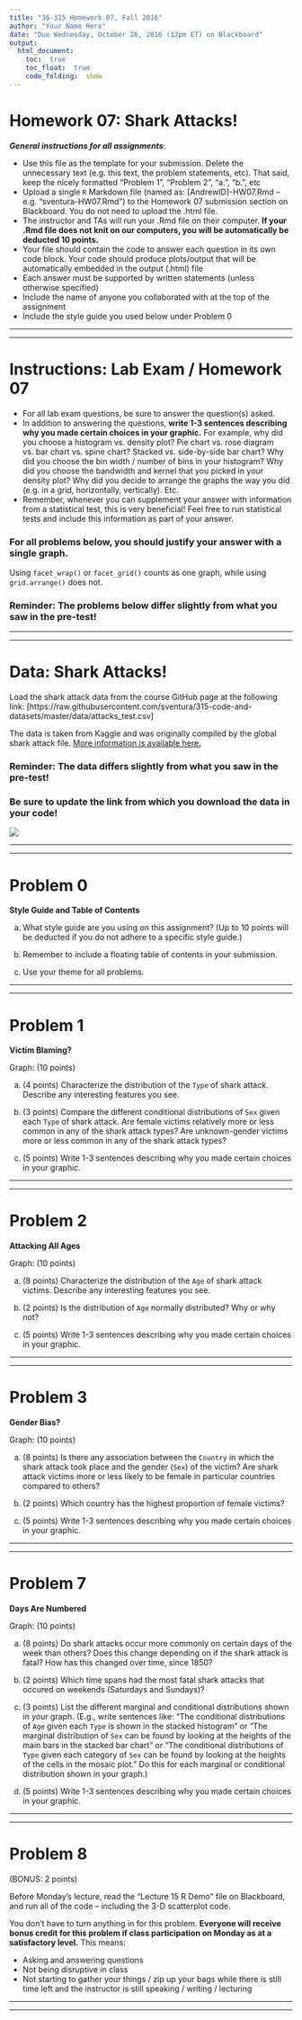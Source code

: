 ```yaml
---
title: "36-315 Homework 07, Fall 2016"
author: "Your Name Here"
date: "Due Wednesday, October 26, 2016 (12pm ET) on Blackboard"
output: 
  html_document:
    toc:  true
    toc_float:  true
    code_folding:  show
---
```


#  Homework 07:  Shark Attacks!

***General instructions for all assignments***: 

+  Use this file as the template for your submission.  Delete the unnecessary text (e.g. this text, the problem statements, etc).  That said, keep the nicely formatted "Problem 1", "Problem 2", "a.", "b.", etc
+  Upload a single `R` Markdown file (named as:  [AndrewID]-HW07.Rmd -- e.g. "sventura-HW07.Rmd") to the Homework 07 submission section on Blackboard.  You do not need to upload the .html file.
+  The instructor and TAs will run your .Rmd file on their computer.  **If your .Rmd file does not knit on our computers, you will be automatically be deducted 10 points.**
+  Your file should contain the code to answer each question in its own code block.  Your code should produce plots/output that will be automatically embedded in the output (.html) file
+  Each answer must be supported by written statements (unless otherwise specified)
+  Include the name of anyone you collaborated with at the top of the assignment
+  Include the style guide you used below under Problem 0


***
***



#  Instructions:  Lab Exam / Homework 07

+  For all lab exam questions, be sure to answer the question(s) asked.
+  In addition to answering the questions, **write 1-3 sentences describing why you made certain choices in your graphic.**  For example, why did you choose a histogram vs. density plot?  Pie chart vs. rose diagram vs. bar chart vs. spine chart?  Stacked vs. side-by-side bar chart?  Why did you choose the bin width / number of bins in your histogram?  Why did you choose the bandwidth and kernel that you picked in your density plot?  Why did you decide to arrange the graphs the way you did (e.g. in a grid, horizontally, vertically).  Etc.
+  Remember, whenever you can supplement your answer with information from a statistical test, this is very beneficial!  Feel free to run statistical tests and include this information as part of your answer.


###  For all problems below, you should justify your answer with a single graph.

Using `facet_wrap()` or `facet_grid()` counts as one graph, while using `grid.arrange()` does not.


###  Reminder:  The problems below differ slightly from what you saw in the pre-test!



***
***



#  Data:  Shark Attacks!

Load the shark attack data from the course GitHub page at the following link: [https://raw.githubusercontent.com/sventura/315-code-and-datasets/master/data/attacks_test.csv] 

The data is taken from Kaggle and was originally compiled by the global shark attack file.  [More information is available here.](https://www.kaggle.com/teajay/global-shark-attacks)


###  Reminder:  The data differs slightly from what you saw in the pre-test!

###  Be sure to update the link from which you download the data in your code!



<div style="width:600px">
![](https://mpcenglish.files.wordpress.com/2012/07/shark15.jpg)
</div>




***
***




#  Problem 0

**Style Guide and Table of Contents**

a.  What style guide are you using on this assignment?  (Up to 10 points will be deducted if you do not adhere to a specific style guide.)

b.  Remember to include a floating table of contents in your submission.

c.  Use your theme for all problems.


***
***



#  Problem 1

**Victim Blaming?**

Graph:  (10 points)

a.  (4 points)  Characterize the distribution of the `Type` of shark attack.  Describe any interesting features you see.

b.  (3 points)  Compare the different conditional distributions of `Sex` given each `Type` of shark attack.  Are female victims relatively more or less common in any of the shark attack types?  Are unknown-gender victims more or less common in any of the shark attack types?

c.  (5 points)  Write 1-3 sentences describing why you made certain choices in your graphic.

***
***




#  Problem 2

**Attacking All Ages**

Graph:  (10 points)

a.  (8 points)  Characterize the distribution of the `Age` of shark attack victims.  Describe any interesting features you see.

b.  (2 points)  Is the distribution of `Age` normally distributed?  Why or why not?

c.  (5 points)  Write 1-3 sentences describing why you made certain choices in your graphic.




***
***



#  Problem 3

**Gender Bias?**

Graph:  (10 points)

a.  (8 points)  Is there any association between the `Country` in which the shark attack took place and the gender (`Sex`) of the victim?  Are shark attack victims more or less likely to be female in particular countries compared to others?

b.  (2 points)  Which country has the highest proportion of female victims?

c.  (5 points)  Write 1-3 sentences describing why you made certain choices in your graphic.



***
***


#  Problem 7

**Days Are Numbered**

Graph:  (10 points)

a.  (8 points)  Do shark attacks occur more commonly on certain days of the week than others?  Does this change depending on if the shark attack is fatal?  How has this changed over time, since 1850?

b.  (2 points)  Which time spans had the most fatal shark attacks that occured on weekends (Saturdays and Sundays)?

c.  (3 points)  List the different marginal and conditional distributions shown in your graph.  (E.g., write sentences like:  "The conditional distributions of `Age` given each  `Type` is shown in the stacked histogram" or "The marginal distribution of `Sex` can be found by looking at the heights of the main bars in the stacked bar chart" or "The conditional distributions of `Type` given each category of `Sex` can be found by looking at the heights of the cells in the mosaic plot."  Do this for each marginal or conditional distribution shown in your graph.)

d.  (5 points)  Write 1-3 sentences describing why you made certain choices in your graphic.

***
***


#  Problem 8

(BONUS:  2 points)

Before Monday's lecture, read the "Lecture 15 R Demo" file on Blackboard, and run all of the code -- including the 3-D scatterplot code.  

You don't have to turn anything in for this problem.  **Everyone will receive bonus credit for this problem if class participation on Monday as at a satisfactory level.**  This means:

+  Asking and answering questions
+  Not being disruptive in class
+  Not starting to gather your things / zip up your bags while there is still time left and the instructor is still speaking / writing / lecturing


***
***



